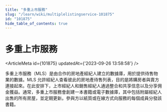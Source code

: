 ```yaml
---
title: "多重上市服務"
slug: "/learn/wiki/multiplelistingservice-101875"
id: "101875"
hide_table_of_contents: true
---
```



# 多重上市服務

<ArticleMeta id={101875} updatedAt={'2023-09-26 13:58:58'} />
<div className='border-solid border-b border-t-0 my-4 border-[var(--ifm-color-gray-300)]' />

多重上市服務（MLS）是由合作的房地產經紀人建立的數據庫，用於提供待售物業的數據。MLS 允許經紀人查看彼此的房地產待售列表，目的是將購房者與賣方連接起來。在此安排下，上市經紀人和銷售經紀人通過整合和共享信息以及分享佣金獲益。通常，多重上市服務會創建一本書籍或電子數據庫，其中包括附屬經紀人出售的所有房屋，並定期更新。參與方以紙質或在線方式向服務的每個成員分發該書籍。
